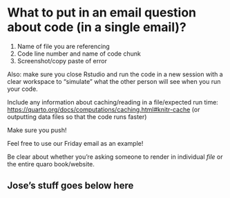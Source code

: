 # What to put in an email question about code (in a single email)?

1.  Name of file you are referencing
2.  Code line number and name of code chunk
3.  Screenshot/copy paste of error

Also: make sure you close Rstudio and run the code in a new session with a clear workspace to "simulate" what the other person will see when you run your code.

Include any information about caching/reading in a file/expected run time: <https://quarto.org/docs/computations/caching.html#knitr-cache> (or outputting data files so that the code runs faster)

Make sure you push!

Feel free to use our Friday email as an example!

Be clear about whether you're asking someone to render in individual *file* or the entire quaro book/website.

## Jose's stuff goes below here

